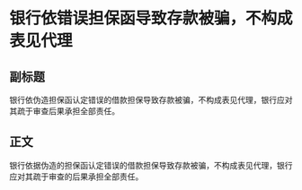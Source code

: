 # 银行依错误担保函导致存款被骗，不构成表见代理
## 副标题
银行依伪造担保函认定错误的借款担保导致存款被骗，不构成表见代理，银行应对其疏于审查后果承担全部责任。
## 正文
银行依据伪造的担保函认定错误的借款担保导致存款被骗，不构成表见代理，银行应对其疏于审查的后果承担全部责任。
